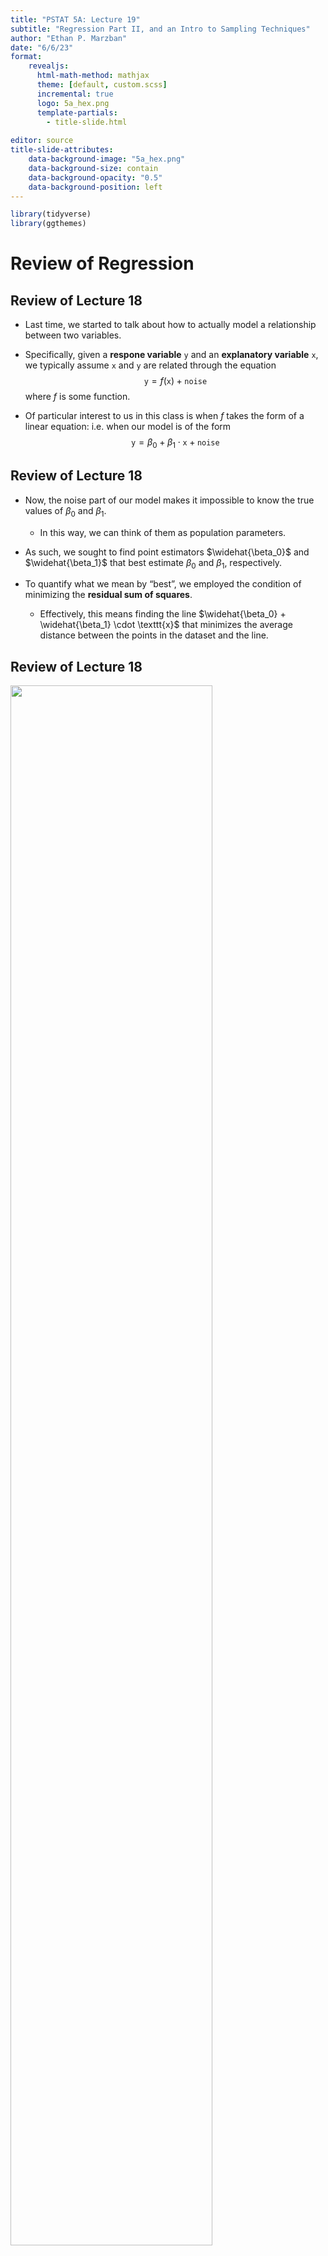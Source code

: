 ```yaml
---
title: "PSTAT 5A: Lecture 19"
subtitle: "Regression Part II, and an Intro to Sampling Techniques"
author: "Ethan P. Marzban"
date: "6/6/23"
format: 
    revealjs:
      html-math-method: mathjax
      theme: [default, custom.scss]
      incremental: true
      logo: 5a_hex.png
      template-partials:
        - title-slide.html
      
editor: source
title-slide-attributes:
    data-background-image: "5a_hex.png"
    data-background-size: contain
    data-background-opacity: "0.5"
    data-background-position: left
---
```


```r
library(tidyverse)
library(ggthemes)
```

# Review of Regression

## Review of Lecture 18

- Last time, we started to talk about how to actually model a relationship between two variables.

- Specifically, given a **respone variable** `y` and an **explanatory variable** `x`, we typically assume `x` and `y` are related through the equation
$$ \texttt{y} = f(\texttt{x}) + \texttt{noise} $$
where $f$ is some function.

- Of particular interest to us in this class is when $f$ takes the form of a linear equation: i.e. when our model is of the form
$$ \texttt{y} = \beta_0 + \beta_1 \cdot \texttt{x} + \texttt{noise} $$

## Review of Lecture 18

- Now, the noise part of our model makes it impossible to know the true values of $\beta_0$ and $\beta_1$.

    - In this way, we can think of them as population parameters.
    
- As such, we sought to find point estimators $\widehat{\beta_0}$ and $\widehat{\beta_1}$ that best estimate $\beta_0$ and $\beta_1$, respectively.

- To quantify what we mean by "best", we employed the condition of minimizing the **residual sum of squares**.

    - Effectively, this means finding the line $\widehat{\beta_0} + \widehat{\beta_1} \cdot \texttt{x}$ that minimizes the average distance between the points in the dataset and the line.
    
## Review of Lecture 18

![](rss.svg){width="80%"}

## Review of Lecture 18 {style="font-size:30px"}

- Such estimators (i.e. those that minimize the RSS) are said to be **ordinary least squares** (OLS) estimates.

  - The resulting line $\widehat{\beta_0} + \widehat{\beta_1} \cdot \texttt{x}$ is thus called the **OLS Regression Line**
  
- It turns out that the OLS estimates of $\beta_0$ and $\beta_1$ are:
\begin{align*}
  \widehat{\beta_1}   & = \frac{\sum_{i=1}^{n} (x_i - \overline{x})(y_i - \overline{y})}{\sum_{i=1}^{n} (x - \overline{x})^2} = \frac{s_Y}{s_X} \cdot r \\
  \widehat{\beta_0}   & = \overline{y} - \widehat{\beta_1} \cdot \overline{x} 
\end{align*}
where _r_ denotes **Pearson's Correlation Coefficient**
$$ r = \frac{1}{n - 1} \sum_{i=1}^{n} \left( \frac{x_i - \overline{x}}{s_X} \right) \left( \frac{y_i - \overline{y}}{s_Y} \right)  $$

## Example {style="font-size:30px"}

```r
set.seed(5)

newx <- rnorm(100, 10, 3)
newy <- -2*newx + rnorm(100, 0, 6)

data.frame(x = newx, y = newy) %>%
  ggplot(aes(x = x, y = y)) +
  geom_point(size = 4) +
  theme_economist(base_size = 24) +
  ggtitle("Y vs. X") +
  theme(panel.background = element_rect("#f0ebd8"),
        plot.background = element_rect(fill = "#f0ebd8"),
        axis.title.y = element_text(size = 16,
                                    margin = margin(
                                      t = 0, 
                                      r = 10,
                                      b = 0, 
                                      l = 0)),
        axis.title.x = element_text(size = 16,
                                    margin = margin(
                                      t = 10, 
                                      r = 0,
                                      b = 0, 
                                      l = 0)),
        title = element_text(size = 18)
  ) +
  geom_smooth(method = "lm", 
              formula = "y~x",
              se = F,
              linewidth = 1)

fit1 <- lm(newy ~ newx)
```

- $\widehat{\beta_0} =$ `r fit1$coefficients[1]`; \quad $\widehat{\beta_1} =$ `r fit1$coefficients[2]`



## Example {style="font-size:30px"}

```r
set.seed(5)

newx2 <- rnorm(100, 10, 3)
newy2 <- -0.75*newx2 + rnorm(100, 0, 6)

data.frame(x = newx2, y = newy2) %>%
  ggplot(aes(x = x, y = y)) +
  geom_point(size = 4) +
  theme_economist(base_size = 24) +
  ggtitle("Y vs. X") +
  theme(panel.background = element_rect("#f0ebd8"),
        plot.background = element_rect(fill = "#f0ebd8"),
        axis.title.y = element_text(size = 16,
                                    margin = margin(
                                      t = 0, 
                                      r = 10,
                                      b = 0, 
                                      l = 0)),
        axis.title.x = element_text(size = 16,
                                    margin = margin(
                                      t = 10, 
                                      r = 0,
                                      b = 0, 
                                      l = 0)),
        title = element_text(size = 18)
  ) +
  geom_smooth(method = "lm", 
              formula = "y~x",
              se = F,
              linewidth = 1)

fit2 <- lm(newy2 ~ newx2)
```

- $\widehat{\beta_0} =$ `r fit2$coefficients[1]`; \quad $\widehat{\beta_1} =$ `r fit2$coefficients[2]`



## Example {style="font-size:30px"}

```r
set.seed(5)

newx3 <- rnorm(100, 10, 3)
newy3 <- rnorm(100, 0, 6)

data.frame(x = newx3, y = newy3) %>%
  ggplot(aes(x = x, y = y)) +
  geom_point(size = 4) +
  theme_economist(base_size = 24) +
  ggtitle("Y vs. X") +
  theme(panel.background = element_rect("#f0ebd8"),
        plot.background = element_rect(fill = "#f0ebd8"),
        axis.title.y = element_text(size = 16,
                                    margin = margin(
                                      t = 0, 
                                      r = 10,
                                      b = 0, 
                                      l = 0)),
        axis.title.x = element_text(size = 16,
                                    margin = margin(
                                      t = 10, 
                                      r = 0,
                                      b = 0, 
                                      l = 0)),
        title = element_text(size = 18)
  ) +
  geom_smooth(method = "lm", 
              formula = "y~x",
              se = F,
              linewidth = 1)

fit3 <- lm(newy3 ~ newx3)
```

- $\widehat{\beta_0} =$ `r fit3$coefficients[1]`; \quad $\widehat{\beta_1} =$ `r fit3$coefficients[2]`

- Do we really believe the slope, though?

## Leadup

- Well, remember- $\widehat{\beta_1}$ is just an *estimator* of $\beta_1$, the true slope.

- As such, we should be a little wary of using a single observed instance of $\widehat{\beta_1}$ as an estimate for $\beta_1$.

- What do you think would be a better quantity to report?

- That's right- a confidence interval!


## Confidence Intervals for the Slope

- It is often desired to report a confidence interval for $\beta_1$. 

- Recall: in general, a confidence interval for a parameter $\theta$ takes the form
$$ \widehat{\theta} \pm c \cdot \mathrm{SD}(\widehat{\theta}) $$
where:
    - $\widehat{\theta}$ is a point estimator for $\theta$
    - $c$ is a constant that depends both on the confidence level as well as the sampling distribution of $\widehat{\theta}$.



## Confidence Intervals for the Slope {style="font-size:32px"}

- We're going to do the same thing for $\beta_1$:
$$ \widehat{\beta_1} \pm c \cdot \mathrm{SD}\left( \widehat{\beta_1} \right) $$

- You will not be responsible for computing the standard deviation of $\widehat{\beta_1}$. On a problem, you will be provided with this information.

- We should, however, talk about what distribution
$$ \frac{\widehat{\beta_1} - \beta_1}{\mathrm{SD}(\widehat{\beta_1})} $$
follows, as this will be the distribution whose quantiles we use when constructing our confidence intervals.

## Confidence Intervals for the Slope

- It turns out that, if we assume the noise in our model is normally distributed, then
$$ \left( \frac{\widehat{\beta_1} - \beta_1}{\mathrm{SD}(\widehat{\beta_1})} \right) \sim t_{n - 2} $$

    - Don't worry too much about why we use $n - 2$ degrees of freedom instead of $n - 1$. The reasoning depends a bit on the way we compute $\mathrm{SD}(\widehat{\beta_1})$, which, again, we will not discuss in this class.
    
- This allows us to construct confidence intervals for $\beta$ using the $t_{n - 2}$ distribution.

## Worked-Out Example


::: callout-tip
## Worked-Out Example 1

:::{.nonincremental}
::: {style="font-size: 24px"}
Two sets $\boldsymbol{x} = \{x_i\}_{i=1}^{100}$ and $\boldsymbol{y} = \{y_i\}_{i=1}^{100}$ have yielded:
\begin{align*}
  \sum_{i=1}^{100} x_i = 1009.491    & \qquad \sum_{i=1}^{100} y_i = -2009.075  \\
  \sum_{i=1}^{100} (x_i - \overline{x})^2 = 796.16 & \qquad  \sum_{i=1}^{100} (y_i - \overline{y})^2 = 6237.68   \\
  \sum_{i=1}^{100} (x_i - \overline{x})(y_i - \overline{y}) = -1380.372
\end{align*}

a. Find the equation of the OLS regression line.
b. It turns out that $\mathrm{Var}(\widehat{\beta_1}) = 0.0452$. Construct a 95\% confidence interval for $\beta_1$, the slope of the true linear relationship between `x` and `y`.
:::
:::
:::

## Solutions

- For part (a), we simply plug into our formulas:
\begin{align*}
  \widehat{\beta_1}   & = \frac{\sum_{i=1}^{n} (x_i - \overline{x})(y_i - \overline{y})}{\sum_{i=1}^{n} (x_i - \overline{x})^2} = \frac{-1380.372}{796.16}  \approx \boxed{-1.73}    \\
  \widehat{\beta_0}   & = \overline{y} - \widehat{\beta_1} \cdot \overline{x} = \left( \frac{-2009.075}{100} \right) - (-1.734) \cdot \left( \frac{1009.491}{100} \right) \approx \boxed{-2.627}
\end{align*}

- Hence, the equation of the OLS regression line is
$$ \boxed{ \widehat{y} = -2.627 - 1.734 \cdot \texttt{x} } $$

## Solutions

- For part (b), we should first find the appropriate quantile of the appropriate _t_-distribution.

- Here, $n = 100$ meaning we will use the $t_{98}$ distribution.

- Additionally, we require a 95\% confidence level, meaning the quantile we seek is the $97.5$^th^ percentile or, equivalently, negative one times the $2.5$^th^ percentile.

:::{.fragment}
```python
#| echo: True
#| eval: True

import scipy.stats as sps
sps.t.ppf(0.975, 98)
```

```python
#| echo: True
#| eval: True

import scipy.stats as sps
-sps.t.ppf(0.025, 98)
```
:::

## Solutions

- Therefore, our confidence interval for $\beta_1$ takes the form
$$ (-1.734) \pm 1.98 \cdot (\sqrt{0.0452})  = \boxed{[1.313 \ ,  2.155]}$$



## A CI that Contains Zero

- What happens if a confidence interval for $\beta_1$ includes zero?

- Well, let's think about what a confidence interval is actually saying.

- A 95\% CI $[a \ , b]$ for some parameter $\theta$ is saying "we are 95\% confident that the true value of $\theta$ lies in the interval $[a \ , b]$."

- As such, if a 95\% confidence interval for $\beta_1$, we are effectively saying that the value of $\beta_1$ *could be* zero.

- Since $\beta_1$ represents the slope of the relationship between `x` and `y`, this means we are saying that there could potentially be *no* relationship between `x` and `y` at all!



## Hypothesis Testing for the Slope

- Indeed, we could make this a bit more rigorous by performing a hypothesis test for $\beta_1$.

    - Quick side note: there is in fact a duality between confidence intervals and hypothesis testing. For the sake of time and brevity, however, we will likely not get a chance to discuss this connection this quarter.
    
- Specifically, we may wish to test
$$ \left[ \begin{array}{rr}
  H_0:    & \beta_1 = 0   \\
  H_A:    & \beta_1 \neq 0
\end{array} \right.$$



## Hypothesis Testing for the Slope

- A natural test statistic is
$$ \frac{\widehat{\beta_1}}{\mathrm{SD}(\widehat{\beta})} \stackrel{H_0}{\sim} t_{n - 2} $$

- Since we are considering a two-sided alternative (for now), our test would reject for large values of $|\mathrm{TS}|$, where the critical value comes from the $t_{n - 2}$ distribution.

    - Or, we could simply consider _p_-values!
    
    
## Hypothesis Testing for the Slope {style="font-size:30px"}

- Indeed, many computer softwares (and statistical papers!) report a table resembling the following after running a regression:

:::{.fragment}
| | Estimate | Std. Error | _t_-value | Pr(>\|t\|) |
|----:|:-----:|:-----:|:-----:|:-----:|
| **Intercept** | -2.588   |   2.327 |  -1.112  |  0.269   
| **Slope** | -1.734   |   0.222 |  -7.811 | 6.41e-12
:::

- The first column is the raw estimated value (i.e. $\widehat{\beta_0}$ and $\widehat{\beta_1}$, respectively)

- The second column is the standard error (i.e. standard deviation) of the estimator

- The third column is the test statistic (i.e. the first column divided by the second)
    
- The fourth column is the _p_-value in a two-sided test, testing whether or not the given parameter is actually zero or not.


## Extensions

- Regression truly is one of the workhorses of statistics (the other being Hypothesis Testing). 

- Indeed, there is so much one can do with regression!

- For one, we could consider how a response variable `y` is related to *multiple* covariates `x1`, `x2`, ..., `xk`. 

- We could also explore *nonlinear* relationships between `y` and a single covariate `x` (or even multiple covariates!)


## Extensions

- Here is an interesting project: suppose we have access to a roster of passengers on the *Titanic*.

    - For those who don't know, the RMS *Titanic* was a British passenger line that crahsed into an iceberg on April 15, 1912. 
    
- Tragically, not all passengers survived.

- One question we may want to ask is: how did various factors (e.g. class, gender, etc.) affect whether or not a given passenger survived?

    - For instance, since women and children boarded lifeboats first, it may be plausible surmise that women and children had a higher likelihood of surviving.
    
    

## Extensions

- Notice how here, the response variable (i.e. whether or not someone survived) is a **binary** variable; that is, it takes only one of two values (`survived` or `did not survive`).

- Regression involving a binary response (like with this *Titanic* project) is called **logistic regression** and is highly applicable to lots of other projects as well.

    - By the way, there is an actual dataset on the *Titanic* at [https://www.kaggle.com/competitions/titanic](https://www.kaggle.com/competitions/titanic)
    
- These are all topics that fall under the category of **Machine Learning**.

    - I highly encourage everyone to take a look at some Machine Learning resources, either online or by way of PSTAT 131!

# Where Does Data Come From?

## Where Does Data Come From?

- Throughout this course, we have been using various pieces of data.

- One thing we should discuss, as good Data Scientists, is where this data actually came from?

    - Who collected it? How was the data collected? Who were the subjects included in the data?
    
- We will now begin to discuss some possible answers to these questions, as well as some practical strategies for collecting data of our own!

## The Research Process {style="font-size:32px"}

- Indeed, most experiments and studies begin with some sort of **question**.

    - For example: "does this new drug truly reduce blood pressure?"
    - Or: "is smoking really linked with higher rates of lung cancer?"
    - Or: "what is the average mercury content in swordfish in the Atlantic Ocean?"
    - Or: "over the past 3 years, what is the average number of people that have been admitted into the PSTAT major?"
    
- The next step is something we've actually done several times in this class already: identify the **population** of interest!

    - Can anyone tell me what the populations associated with the above research questions are?
    
    
## Sampling Procedures

- Now, we need the most crucial piece of all: **data**!

    - Specifically, we need to *collect* our data.

- This will entail taking a **sample** (or possibly many samples) from our population.
    
- There are many ways to take a sample!

- One way is to take what is known as a **simple random sample** (or SRS, for short).

- A simple random sample is akin to assigning a unique number to each person in the population, and then picking some subset of these numbers uniformly at random.

    - Crucially, in this way, each member of the population has an equal chance of being included in the sample.
    

## Sampling Procedures
  
- Now, Simple Random Samples do have some potential downsides.

- As an example, let's consider the following situation: suppose our population is the workplace at some company (which we will call Company X). 

- Say we are interested in determining whether or not there is systemic racism present in Company X.

- To determine whether or not this is the case, we might take a sample and administer a survey (we'll talk more about surveys in a bit).

- Can anyone tell me a potential problem with this setup if we were to take a Simple Random Sample?

    - What if I tell you, for example, that 80\% of people in this company are Caucasian and only 20\% are not?
    


## Sampling Procedures {style="font-size:32px"}
  
- That's right- we run the risk of obtaining a **biased** sample.

- Said differently: if we take an SRS of employees at this company, there is a high probability that this sample will contain a disproportionately larger number of Caucasians than non-Caucasians. 

    - This would almost certainly affect the results of our survey!
    
- One way to remedy this would be to perform what is known as in which we first divide the population into several *strata* (i.e. groups), and then take an SRS from each stratum.

    - This has the benefit of ensuring a roughly equal number of participants from each stratum, but has the downsides of being very dependent on the strata that are created.
    
    - That is, sometimes it won't necessarily be obvious *how* to divide the population!

## Sampling Procedures {style="font-size:30px"}

- Another type of sampling is called **cluster sampling**. Similar to stratified sampling, the population is first divided into several groups (now called clusters). But, instead of taking an SRS from *every* cluster we instead take an SRS of *clusters* and *then* take an SRS from each included cluster

    - Note, then, that we are not including every cluster in our sample in this way of sampling.
    
    - This has the benefit of being (potentially) cheaper, but has the (obvious) downside of potentially skewing results due to the lack of certain clusters.
    
- By the way, this is slightly different than the notion of Cluster Sampling outlined in the textbook; the textbook calls the above scheme "multistage sampling". However, this term is not widely used, and as such we will simply refer to the above as "Cluster Sampling", as most statisticians do.

## Example {style="font-size:30px"}

- Let's consider an example from the textbook:

:::{.fragment}
::: callout-tip
## Example (credit to *OpenIntro Statistics*)

:::{.nonincremental}
::: {style="font-size: 24px"}
Suppose we are interested in estimating the malaria rate in a densely tropical portion of rural
Indonesia. We learn that there are 30 villages in that part of the Indonesian jungle, each more or
less similar to the next. Our goal is to test 150 individuals for malaria. What sampling method
should be employed?
:::
:::
:::
:::

- At surface level, an SRS may seem tempting.
    - After all, the villages are "more or less similar to the next".

- However, an SRS will likely contain individuals from *all* (or certainly *most*) of the villages.

- This would require someone to actually *visit* these villages to collect data, which will be incredibly costly.

- As such, an SRS is probably **not** a good idea.

## Example {style="font-size:30px"}

- Indeed, cluster sampling seems to be the way to go.

- Specifically, we could assign each village to its own cluster, then select some number of villages (say, maybe 15 or so) randomly, and then select some number of people (say, 10 or so) from each of the selected villages.

- Because the villages are "more or less similar", the people included in our sample would likely not have many obvious differences (in the context of the experiment) and we would believe our sample to be relatively representative.

- Additionally, the experimenter (or a volunteer) would only need to visit 15 villages instead of all 30.

- Of course, we would need to modify our statistical tools slightly to reflect the fact that our sample was actually collected via a clustering scheme- such modifications (though not too challenging) are outside the scope of this course.

    - Right now, I'm merely trying to get us to think about the practicalities of data collection!
    
## Bias

- Even if we end up with a fairly representative sample, there are ways bias can creep in. 

- Suppose we administer a survey to a representative sample of people.

- It is not guaranteed that everyone in our sample will actually fill out the survey; even if a particular individual *does* attempt the survey, there is no guarantee they will finish the entirety of the survey.

- This can lead to gaps in our data with respect to certain demographics, which is itself a form of bias.

- We call this **non-response bias**.


## Bias

- Another sampling strategy that is prone to bias is known as **convenience sampling**.

- We can think of convenience sampling as any sort of sampling scheme where individuals who are easily accessed have a higher chance of being included in the sample.

- For example, suppose we poll students about their views on the housing crisis in Santa Barbara.

    - If we conduct this poll at UCSB, we are more likely to get UCSB students and much less likely to get, say, UCLA students.
    
    - Similarly, if we conducted our study at UCLA, we would be more likely to include UCLA students than, say, NYU students.
  
## Bias

- So, why would we ever use a convenience sample?

- Well, as the name suggests- it is *convenient*!

- Convenience samples are often both the easiest to obtain, as well as the cheapest. 

- Having said that, most statisticans agree thate convenience samples are bad. This is due to what is known as the **garbage in garbage out** philosophy. 

- Loosely speaking, the "garbage in garbage out" philosophy states that our results are only as good as our data- even the most sophisticated statistical models will output nonsensical or skewed results if we are feeding them nonsensical or skewed data!

## Another Distinction {style="font-size:32px"}

- There is another distinction we should be aware of: the difference between an **observational study** and an **experiment.**

- In an observational study, no treatment is ever explicitly applied (or withheld).

- This is in contrast to an **experiment**, in which researchers assign treatments to cases.

- For example, suppose a researcher is interested in determining the relationship between cancer rates and tanning beds.

- In an experiment, the researcher would take some sample of volunteers, split them into groups, and assign one group to tan regularly and another to not use tanning beds at all for the duration of the study.

    - At the end of the study, the researcher would collect data and analyze.
    
## Another Distinction {style="font-size:32px"}

- If instead the researcher were to conduct an observational study, they might take some sample of people who already use tanning beds, analyze cancer rates, and repeat for a sample of people who do not use tanning beds.

    - Note that in this case, the experimenter has not *explicitly* assigned a treatment (i.e. using a tanning bed) to either group. In a sense, the groups were formed *around* the treatment.
    
- Naturally, experiments come with all sorts of **ethical** considerations.

    - For instance, in trying to determine the relationship between cancer rates and smoking, nobody would actually *force* a group of participants to smoke, just for the purposes of an experiment.
    
    - This is one "pro" in favor of observational studies- the experimenter is not responsible for forcing a group of people to do (or *not* do something) they wouldn't want to.
    
## Another Distinction

- Of course, observational studies are not perfect either.

- Specifically, observational studies *cannot* be used to identify **causal relationships**; they can only ever identify associations (or a lack thereof).

- Remember that assocations are not the same things as causation!

    - So, just because an observational study indicates a link between smoking and increased lung cancer rates, that is not sufficient justification to say that smoking *causes* increased lung cancer rates. To make that *causal* claim, an experiment would need to be conducted.
    

## Example

:::{.fragment}
::: callout-tip
## Example (*OpenIntro Statistics*, 1.19)

:::{.nonincremental}
::: {style="font-size: 24px"}
A large college class has 160 students. All 160 students attend the lectures together, but the students are divided into 4 groups, each of 40 students, for lab sections administered by different teaching assistants. The professor wants to conduct a survey about how satisfied the students are with the course, and he believes that the lab section a student is in might affect the student's
overall satisfaction with the course.

(a) What type of study is this?
(b) Suggest a sampling strategy for carrying out this study.
:::
:::
:::
:::

## Solutions

a. Because treatment has neither been administered nor withheld by the researcher, this is an example of an **observational study**.

b. In this case, **stratified sampling** would likely be a good idea, with each lab section assigned to a stratum. This ensures each stratum (lab section) is represented in the sample. 

## Longitudinal vs. Cross-Sectional Studies

- Suppose a particular drug claims to significantly reduce blood sugar levels. Consider the following two scenarios:

    1) An SRS of 100 people is taken from a certain demographic, and divided randomly into two groups: group A and group B. Group A is administered the drug and Group B is not administered the drug. After a week, the researcher collects data on the blood sugar levels of the two groups.
    
    2) An SRS of 50 people is taken from a certain demographic. These 50 people have their blood sugar levels recorded, and are then all administered the drug. A week later, the participants have their blood sugar levels recorded.
    
## Longitudinal vs. Cross-Sectional Studies

- Note that both of these situations seemingly end up with the same data: 50 measurements of pre-treatment blood sugar levels, and 50 measurements of post-treatment blood sugar levels.

- However, we can see that these two studies are fundamentally different.

- In the first study, people were divided into two groups (called the **treatment** and **control** groups, respectively).

- In the second, the same 50 individuals were tracked over time.

- This is an example of the distinction between a **cross-sectional study** and a **longitudinal study**.


## Longitudinal vs. Cross-Sectional Studies

- In a longitudinal study, the same set of individuals is tracked over time.

- In a cross-sectional study, individuals are divided into several groups.

- Notice that data in longitudinal studies necessarily possess **serial correlation**: that is, measurements are correlated!

    - Pre-treatment measurements for, say, John, are very likely correlated with John's post-treatment measurements since these measurements were still collected from John!


## Principles of Experimental Design

- Let's quickly return to our distinction between observational studies and experiments.

- Suppose it is decided that we want to conduct an experiment.

- We then need to think very carefully about how we want to *design* our experiment.

- This leads us into our final discussion for this course: **Experimental Design**.

## Treatment vs. Control Groups

- First, let me make clear the distinction between treatment and control groups.

- Treatment groups are groups to which one or more treatments is/are administered.

    - There can potentially be multiple treatment groups; for example, we could have 4 groups each testing a different medicine
    
- Typically, we always leave at least one group "alone"; i.e. one group to which *no* treatment is administered. This group is called the **control group**.

    - It is also possible to have multiple control groups!
    
## Experimental Design

- **Experimental Design** loosely refers to the principles of and procedures related to setting up an experiment.

- I won't go into this in too much detail.

- I do highly encourage you to read Section 1.4 of your textbook, as it provides a very nice summary of some of the main tenants of experimental design.

- Remember - as Data Scientists, it is very important we understand our data as much as possible *before* performing analyses.

    - Part of knowing our data is knowing *how* it was collected, and, indeed, how *we* might go about collecting our own!
    
# What Now?

## What Now?

- Alright, so that was the last bit of new material I wanted to cover in this class.

- But.... why did we do all of this?

- What was the point of this course?

    - If you say "the point was for me to finish my major", well, then, fair enough!
    
- But, more fundamentally, this course is designed to try and provide an introduction to Data Science.

## What Now? {style="font-size:30px"}

- The key operating word in this is "introduction-" we only just scratched the surface of the topics we discussed!

- Even within our own PSTAT department, there are lots of different courses that dive deeper into the subjects we discussed.

- PSTAT 120A provides a deeper look at Probability, and some more sophisticated probability tools.

- PSTAT 120B and 120C provide a deeper look at inferential statistics, and how to answer much more interesting and complex problems than those we looked at in this course!

- Interested in Experimental Design? PSTAT 122 is devoted entirely to that!

- Want to learn more about regression (including logistic regression)? Take PSTAT 126 and 131!


## Story {style="font-size:30px"}

- Now, I know many of you are graduating this quarter.

    - Congratulations, by the way!!!
    
- For those of you who are not, and especially for those of you who aren't quite sure what you want to do, I'd like to leave you with a story.

- I encountered a student who had come into undergrad not knowing what they wanted to do *at all*.

- They had a vague inkling that they might want to do math, but after a quarter switched to Econ, then Physics, and finally wound their way into the equivalent of PSTAT 5A at their undergraduate institution.

- By the end of the quarter, they were so intrigued to learn more the decided to take the analog of 120A, and then 120B, and then, before they knew it, they had completed a degree in statistics!


## Story {style="font-size:30px"}

- That student.... was me!

- Years ago, I stumbled into the analog of PSTAT 5A and was so enamored by the field that here I am now, pursuing a PhD in it!

- I truly believe statistics and data science are some of the most useful and applicable fields around.

- Wherever there is data, there is the need for a data scientist.

- Whenever there is uncertainty, there is the need for a statistician.

- Statistics and Data Science have far reaching applications in so many fields!

## Story {style="font-size:30px"}

- There is a famous quote from an extremely influential statistician named John Tukey:

:::{.fragment}
> The best thing about being a statistician is that you get to play in everyone's backyard.
:::

- I couldn't agree more!

    - Though, I would perhaps update this quote to say "statistician and/or data scientist"
    
- So, now that you've learned the basics...

:::{.fragment style="font-size:50px"}
...**_go out and play!_**
:::

# **_Thank you for a great quarter!_**